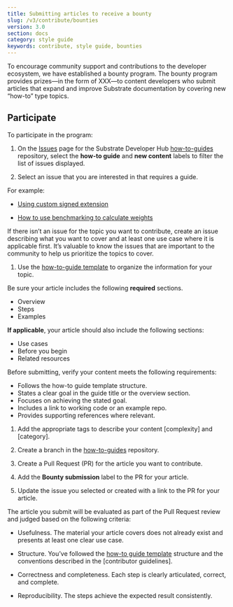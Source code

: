 ```yaml
---
title: Submitting articles to receive a bounty
slug: /v3/contribute/bounties
version: 3.0 
section: docs
category: style guide
keywords: contribute, style guide, bounties
---
```


To encourage community support and contributions to the developer ecosystem, we have established a bounty program. 
The bounty program provides prizes—in the form of XXX—to content developers who submit articles that expand and improve Substrate documentation by covering new “how-to” type topics.

## Participate

To participate in the program:

1. On the [Issues](https://github.com/substrate-developer-hub/substrate-how-to-guides/issues) page for the Substrate Developer Hub [how-to-guides](https://github.com/substrate-developer-hub/substrate-how-to-guides) repository, select the **how-to guide** and **new content** labels to filter the list of issues displayed.

1. Select an issue that you are interested in that requires a guide. 

  For example:

  * [Using custom signed extension](https://github.com/substrate-developer-hub/substrate-how-to-guides/issues/75)
  
  * [How to use benchmarking to calculate weights](https://github.com/substrate-developer-hub/substrate-how-to-guides/issues/29)

  If there isn’t an issue for the topic you want to contribute, create an issue describing what you want to cover and at least one use case where it is applicable first. 
  It’s valuable to know the issues that are important to the community to help us prioritize the topics to cover.

1. Use the [how-to-guide template](https://github.com/substrate-developer-hub/substrate-docs/tree/main/static/contribute-templates/how-to-template.md) to organize the information for your topic.

  Be sure your article includes the following **required** sections.
  
  * Overview
  * Steps
  * Examples
  
  **If applicable**, your article should also include the following sections:
  
  * Use cases
  * Before you begin
  * Related resources
  
  Before submitting, verify your content meets the following requirements:
  
  * Follows the how-to guide template structure.
  * States a clear goal in the guide title or the overview section.
  * Focuses on achieving the stated goal.
  * Includes a link to working code or an example repo.
  * Provides supporting references where relevant.
 
1. Add the appropriate tags to describe your content [complexity] and [category].

1. Create a branch in the [how-to-guides](https://github.com/substrate-developer-hub/substrate-docs/tree/main/v3/how-to-guides) repository.

1. Create a Pull Request (PR) for the article you want to contribute.

1. Add the **Bounty submission** label to the PR for your article.

1. Update the issue you selected or created with a link to the PR for your article.

The article you submit will be evaluated as part of the Pull Request review and judged based on the following criteria:

* Usefulness. The material your article covers does not already exist and presents at least one clear use case.

* Structure. You’ve followed the [how-to guide template](https://github.com/substrate-developer-hub/substrate-docs/tree/main/static/contribute-templates/how-to-template.md) structure and the conventions described in the [contributor guidelines].

* Correctness and completeness. Each step is clearly articulated, correct, and complete.

* Reproducibility. The steps achieve the expected result consistently.

